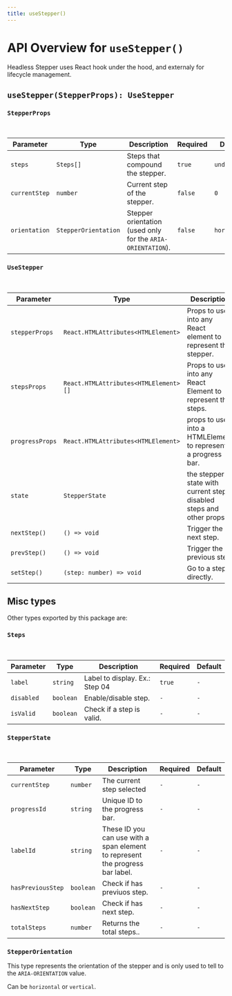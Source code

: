 ```yaml
---
title: useStepper()
---
```


# API Overview for `useStepper()`

Headless Stepper uses React hook under the hood, and externaly for lifecycle management.

## `useStepper(StepperProps): UseStepper`

### `StepperProps`

<br />

| Parameter     | Type                 | Description                                                 | Required | Default      |
| ------------- | -------------------- | ----------------------------------------------------------- | -------- | ------------ |
| `steps`       | `Steps[]`            | Steps that compound the stepper.                            | `true`   | `undefined`  |
| `currentStep` | `number`             | Current step of the stepper.                                | `false`  | `0`          |
| `orientation` | `StepperOrientation` | Stepper orientation (used only for the `ARIA-ORIENTATION`). | `false`  | `horizontal` |

### `UseStepper`

<br />

| Parameter       | Type                                  | Description                                                          | Required | Default |
| --------------- | ------------------------------------- | -------------------------------------------------------------------- | -------- | ------- |
| `stepperProps`  | `React.HTMLAttributes<HTMLElement>`   | Props to use into any React element to represent the stepper.        | `-`      | `-`     |
| `stepsProps`    | `React.HTMLAttributes<HTMLElement>[]` | Props to use into any React Element to represent the steps.          | `-`      | `-`     |
| `progressProps` | `React.HTMLAttributes<HTMLElement>`   | props to use into a HTMLElement to represents a progress bar.        | `-`      | `-`     |
| `state`         | `StepperState`                        | the stepper state with current step, disabled steps and other props. | `-`      | `-`     |
| `nextStep()`    | `() => void`                          | Trigger the next step.                                               | `-`      | `-`     |
| `prevStep()`    | `() => void`                          | Trigger the previous step.                                           | `-`      | `-`     |
| `setStep()`     | `(step: number) => void`              | Go to a step directly.                                               | `-`      | `-`     |

## Misc types

Other types exported by this package are:

### `Steps`

<br />

| Parameter  | Type      | Description                    | Required | Default |
| ---------- | --------- | ------------------------------ | -------- | ------- |
| `label`    | `string`  | Label to display. Ex.: Step 04 | `true`   | `-`     |
| `disabled` | `boolean` | Enable/disable step.           | `-`      | `-`     |
| `isValid`  | `boolean` | Check if a step is valid.      | `-`      | `-`     |

### `StepperState`

<br />

| Parameter         | Type      | Description                                                                   | Required | Default |
| ----------------- | --------- | ----------------------------------------------------------------------------- | -------- | ------- |
| `currentStep`     | `number`  | The current step selected                                                     | `-`      | `-`     |
| `progressId`      | `string`  | Unique ID to the progress bar.                                                | `-`      | `-`     |
| `labelId`         | `string`  | These ID you can use with a span element to represent the progress bar label. | `-`      | `-`     |
| `hasPreviousStep` | `boolean` | Check if has previuos step.                                                   | `-`      | `-`     |
| `hasNextStep`     | `boolean` | Check if has next step.                                                       | `-`      | `-`     |
| `totalSteps`      | `number`  | Returns the total steps..                                                     | `-`      | `-`     |

### `StepperOrientation`

This type represents the orientation of the stepper and is only used to tell to the `ARIA-ORIENTATION` value.

Can be `horizontal` or `vertical`.
